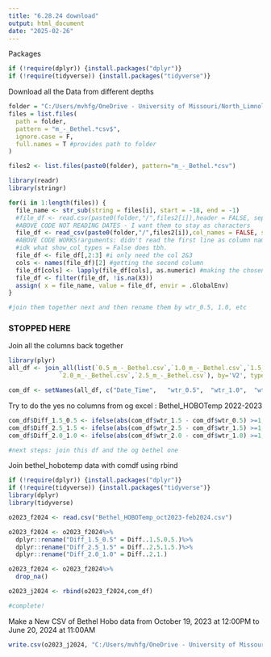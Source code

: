 ```yaml
---
title: "6.28.24 download"
output: html_document
date: "2025-02-26"
---
```

Packages
```r
if (!require(dplyr)) {install.packages("dplyr")}
if (!require(tidyverse)) {install.packages("tidyverse")}
```



Download all the Data from different depths
```r
folder = "C:/Users/mvhfg/OneDrive - University of Missouri/North_Limnology/Data_Organization/Trib/tribOrg/jun20-jun28"
files = list.files(
  path = folder,
  pattern = "m_-_Bethel.*csv$",
  ignore.case = F,
  full.names = T #provides path to folder
)

files2 <- list.files(paste0(folder), pattern="m_-_Bethel.*csv")

library(readr)
library(stringr)

for(i in 1:length(files)) {
  file_name <- str_sub(string = files[i], start = -18, end = -1)
  #file_df <- read.csv(paste0(folder,"/",files2[i]),header = FALSE, sep=",") #paste0 is pasting the folder path
  #ABOVE CODE NOT READING DATES - I want them to stay as characters
  file_df <- read_csv(paste0(folder,"/",files2[i]),col_names = FALSE, skip = 2, show_col_types = FALSE)
  #ABOVE CODE WORKS!arguments: didn't read the first line as column names, skipped the first row, 
  #idk what show_col_types = False does tbh. 
  file_df <- file_df[,2:3] #i only need the col 2&3
  cols <- names(file_df)[2] #getting the second column 
  file_df[cols] <- lapply(file_df[cols], as.numeric) #making the chosen column(s) numeric
  file_df <- filter(file_df, !is.na(X3))
  assign( x = file_name, value = file_df, envir = .GlobalEnv)
}

#join them together next and then rename them by wtr_0.5, 1.0, etc

```

### STOPPED HERE

Join all the columns back together
```r
library(plyr)
all_df <- join_all(list(`0.5_m_-_Bethel.csv`,`1.0_m_-_Bethel.csv`,`1.5_m_-_Bethel.csv`,
              `2.0_m_-_Bethel.csv`,`2.5_m_-_Bethel.csv`), by='V2', type='left')

com_df <- setNames(all_df, c("Date_Time",	"wtr_0.5",	"wtr_1.0",	"wtr_1.5",	"wtr_2.0",	"wtr_2.5"))

```

Try to do the yes no columns from og excel : Bethel_HOBOTemp 2022-2023
```r
com_df$Diff_1.5_0.5 <- ifelse(abs(com_df$wtr_1.5 - com_df$wtr_0.5) >=1, "Yes", "No")
com_df$Diff_2.5_1.5 <- ifelse(abs(com_df$wtr_2.5 - com_df$wtr_1.5) >=1, "Yes", "No")
com_df$Diff_2.0_1.0 <- ifelse(abs(com_df$wtr_2.0 - com_df$wtr_1.0) >=1, "Yes", "No")

#next steps: join this df and the og bethel one
```

Join bethel_hobotemp data with comdf using rbind
```r
if (!require(dplyr)) {install.packages("dplyr")}
if (!require(tidyverse)) {install.packages("tidyverse")}
library(dplyr)
library(tidyverse)

o2023_f2024 <- read.csv("Bethel_HOBOTemp_oct2023-feb2024.csv")

o2023_f2024 <- o2023_f2024%>%
  dplyr::rename("Diff_1.5_0.5" = Diff..1.5.0.5.)%>% 
  dplyr::rename("Diff_2.5_1.5" = Diff..2.5.1.5.)%>% 
  dplyr::rename("Diff_2.0_1.0" = Diff..2.1.)

o2023_f2024 <- o2023_f2024%>%
  drop_na()

o2023_j2024 <- rbind(o2023_f2024,com_df)

#complete!
```

Make a New CSV of Bethel Hobo data from October 19, 2023 at 12:00PM to June 20, 2024 at 11:00AM
```r
write.csv(o2023_j2024, "C:/Users/mvhfg/OneDrive - University of Missouri/North_Limnology/Data_Organization/Trib/tribOrg/oct2023-jun2024.csv",row.names=FALSE)
```
